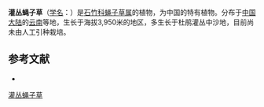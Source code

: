 {{Speciesbox
| name = 灌丛蝇子草
| status = 
| status_system = 
| image =
| genus = Silene
| species = dumetosa
| authority = C. L. Tang
}}

'''灌丛蝇子草'''（[[学名|学名]]：{{lang|la|''Silene dumetosa''}}）是[[石竹科|石竹科]][[蝇子草属|蝇子草属]]的植物，为中国的特有植物。分布于[[中国大陆|中国大陆]]的[[云南|云南]]等地，生长于海拔3,950米的地区，多生长于杜鹃灌丛中沙地，目前尚未由人工引种栽培。

== 参考文献 ==
<div class="references-small">
* {{cite web| url =http://www.bioinfo.cn/db05/KmzwSpecies.php?action=view&id=1859| title =灌丛蝇子草| work =《中国高等植物数据库全库》| publisher =中国科学院微生物研究所| author =昆明植物研究所| accessdate =2009-02-22| deadurl =yes| archiveurl =https://web.archive.org/web/20160305040859/http://www.bioinfo.cn/db05/KmzwSpecies.php?action=view&id=1859| archivedate =2016-03-05}}
</div>
{{Taxonbar|from=Q15225711}}

[[Category:蝇子草属|灌丛蝇子草]]


{{植物小作品}}